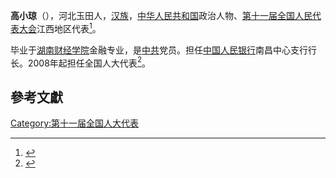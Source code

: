 '''高小琼'''（{{bd|1953年||}}），河北玉田人，[[汉族|汉族]]，[[中华人民共和国|中华人民共和国]]政治人物、[[第十一届全国人民代表大会|第十一届全国人民代表大会]]江西地区代表<ref>{{cite web|author=新华网|title=第十一届全国人大代表|url=http://news.xinhuanet.com/ziliao/2008-03/03/content_7708230.htm?node=36628|publisher=新华网|accessdate=2014-01-07|archive-date=2014-01-10|archive-url=https://web.archive.org/web/20140110211415/http://news.xinhuanet.com/ziliao/2008-03/03/content_7708230.htm?node=36628|dead-url=no}}</ref>。

毕业于[[湖南财经学院|湖南财经学院]]金融专业，是[[中共|中共]]党员。担任[[中国人民银行|中国人民银行]]南昌中心支行行长。2008年起担任全国人大代表<ref>{{cite news|title=全国人大代表信息-高小琼|url= http://210.82.31.1:8084/delegate/viewDelegate.action?dbid=111179|accessdate=2013-04-05|newspaper=全国人大网|archive-url=https://web.archive.org/web/20140424080455/http://www.npc.gov.cn/delegate/viewDelegate.action?dbid=111179|archive-date=2014-04-24|dead-url=yes}}</ref>。

==參考文獻==
{{reflist}}
[[Category:第十一届全国人大代表|Category:第十一届全国人大代表]]